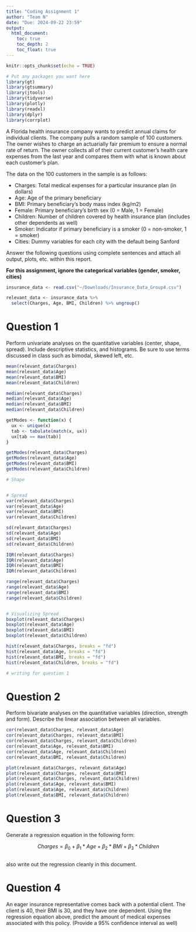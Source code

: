 ```yaml
---
title: "Coding Assignment 1"
author: "Team N"
date: "Due: 2024-09-22 23:59"
output: 
  html_document:
    toc: true
    toc_depth: 2
    toc_float: true
---
```


```r
knitr::opts_chunk$set(echo = TRUE)
```

```r
# Put any packages you want here
library(gt)
library(gtsummary)
library(jtools)
library(tidyverse)
library(plotly)
library(readxl)
library(dplyr)
library(corrplot)
```


A Florida health insurance company wants to predict annual claims for individual clients. The company pulls a random sample of 100 customers. The owner wishes to charge an actuarially fair premium to ensure a normal rate of return. The owner collects all of their current customer’s health care expenses from the last year and compares them with what is known about each customer’s plan. 

The data on the 100 customers in the sample is as follows:

-	Charges: Total medical expenses for a particular insurance plan (in dollars)
-	Age: Age of the primary beneficiary
-	BMI: Primary beneficiary’s body mass index (kg/m2)
-	Female: Primary beneficiary’s birth sex (0 = Male, 1 = Female)
-	Children: Number of children covered by health insurance plan (includes other dependents as well)
-	Smoker: Indicator if primary beneficiary is a smoker (0 = non-smoker, 1 = smoker)
-	Cities: Dummy variables for each city with the default being Sanford

Answer the following questions using complete sentences and attach all output, plots, etc. within this report.


**For this assignment, ignore the categorical variables (gender, smoker, cities)**

```r
insurance_data <- read.csv("~/Downloads/Insurance_Data_Group4.csv")

relevant_data <- insurance_data %>%
  select(Charges, Age, BMI, Children) %>% ungroup()
```



# Question 1

Perform univariate analyses on the quantitative variables (center, shape, spread). Include descriptive statistics, and histograms. Be sure to use terms discussed in class such as bimodal, skewed left, etc.

```r

mean(relevant_data$Charges)
mean(relevant_data$Age)
mean(relevant_data$BMI)
mean(relevant_data$Children)

median(relevant_data$Charges)
median(relevant_data$Age)
median(relevant_data$BMI)
median(relevant_data$Children)

getModes <- function(x) {
  ux <- unique(x)
  tab <- tabulate(match(x, ux))
  ux[tab == max(tab)]
}

getModes(relevant_data$Charges)
getModes(relevant_data$Age)
getModes(relevant_data$BMI)
getModes(relevant_data$Children)

# Shape


# Spread
var(relevant_data$Charges)
var(relevant_data$Age)
var(relevant_data$BMI)
var(relevant_data$Children)

sd(relevant_data$Charges)
sd(relevant_data$Age)
sd(relevant_data$BMI)
sd(relevant_data$Children)

IQR(relevant_data$Charges)
IQR(relevant_data$Age)
IQR(relevant_data$BMI)
IQR(relevant_data$Children)

range(relevant_data$Charges)
range(relevant_data$Age)
range(relevant_data$BMI)
range(relevant_data$Children)


# Visualizing Spread
boxplot(relevant_data$Charges)
boxplot(relevant_data$Age)
boxplot(relevant_data$BMI)
boxplot(relevant_data$Children)

hist(relevant_data$Charges, breaks = "fd")
hist(relevant_data$Age, breaks = "fd")
hist(relevant_data$BMI, breaks = "fd")
hist(relevant_data$Children, breaks = "fd")

# writing for question 1

```

# Question 2

Perform bivariate analyses on the quantitative variables (direction, strength and form). Describe the linear association between all variables. 

```r
cor(relevant_data$Charges, relevant_data$Age)
cor(relevant_data$Charges, relevant_data$BMI)
cor(relevant_data$Charges, relevant_data$Children)
cor(relevant_data$Age, relevant_data$BMI)
cor(relevant_data$Age, relevant_data$Children)
cor(relevant_data$BMI, relevant_data$Children)

plot(relevant_data$Charges, relevant_data$Age)
plot(relevant_data$Charges, relevant_data$BMI)
plot(relevant_data$Charges, relevant_data$Children)
plot(relevant_data$Age, relevant_data$BMI)
plot(relevant_data$Age, relevant_data$Children)
plot(relevant_data$BMI, relevant_data$Children)
```

# Question 3

Generate a regression equation in the following form:

$$Charges = \beta_{0}+\beta_{1}*Age+\beta_{2}*BMI+\beta_{3}*Children$$

```r

```

also write out the regression cleanly in this document.

# Question 4

An eager insurance representative comes back with a potential client. The client is 40, their BMI is 30, and they have one dependent. Using the regression equation above, predict the amount of medical expenses associated with this policy. (Provide a 95% confidence interval as well)


```r

```
